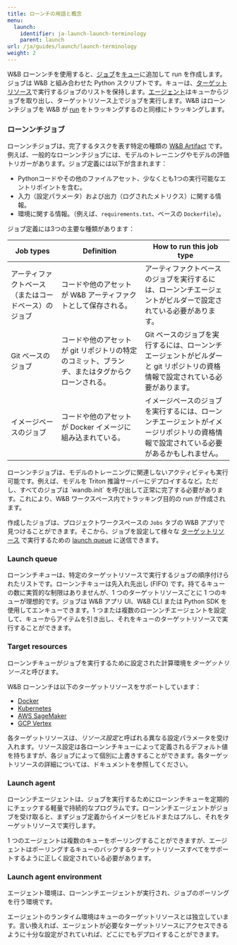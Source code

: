 ```yaml
---
title: ローンチの用語と概念
menu:
  launch:
    identifier: ja-launch-launch-terminology
    parent: launch
url: /ja/guides/launch/launch-terminology
weight: 2
---
```


W&B ローンンチを使用すると、[ジョブ](#launch-job)を[キュー](#launch-queue)に追加して run を作成します。ジョブは W&B と組み合わせた Python スクリプトです。キューは、[ターゲットリソース](#target-resources)で実行するジョブのリストを保持します。[エージェント](#launch-agent)はキューからジョブを取り出し、ターゲットリソース上でジョブを実行します。W&B はローンンチジョブを W&B が [run](/ja/guides/models/track/runs/) をトラッキングするのと同様にトラッキングします。

### ローンンチジョブ
ローンンチジョブは、完了するタスクを表す特定の種類の [W&B Artifact](/ja/guides/core/artifacts/) です。例えば、一般的なローンンチジョブには、モデルのトレーニングやモデルの評価トリガーがあります。ジョブ定義には以下が含まれます：

- Pythonコードやその他のファイルアセット、少なくとも1つの実行可能なエントリポイントを含む。
- 入力（設定パラメータ）および出力（ログされたメトリクス）に関する情報。
- 環境に関する情報。（例えば、`requirements.txt`、ベースの `Dockerfile`）。

ジョブ定義には3つの主要な種類があります：

| Job types | Definition | How to run this job type | 
| ---------- | --------- | -------------- |
|アーティファクトベース（またはコードベース）のジョブ| コードや他のアセットが W&B アーティファクトとして保存される。| アーティファクトベースのジョブを実行するには、ローンンチエージェントがビルダーで設定されている必要があります。 |
|Git ベースのジョブ| コードや他のアセットが git リポジトリの特定のコミット、ブランチ、またはタグからクローンされる。| Git ベースのジョブを実行するには、ローンンチエージェントがビルダーと git リポジトリの資格情報で設定されている必要があります。 |
|イメージベースのジョブ| コードや他のアセットが Docker イメージに組み込まれている。| イメージベースのジョブを実行するには、ローンンチエージェントがイメージリポジトリの資格情報で設定されている必要があるかもしれません。 | 

<Note>
ローンンチジョブは、モデルのトレーニングに関連しないアクティビティも実行可能です。例えば、モデルを Triton 推論サーバーにデプロイするなど。ただし、すべてのジョブは `wandb.init` を呼び出して正常に完了する必要があります。これにより、W&B ワークスペース内でトラッキング目的の run が作成されます。
</Note>

作成したジョブは、プロジェクトワークスペースの `Jobs` タブの W&B アプリで見つけることができます。そこから、ジョブを設定して様々な [ターゲットリソース](#launch-queue) で実行するための [launch queue](#target-resources) に送信できます。

### Launch queue
ローンンチ*キュー*は、特定のターゲットリソースで実行するジョブの順序付けられたリストです。ローンンチキューは先入れ先出し (FIFO) です。持てるキューの数に実質的な制限はありませんが、1 つのターゲットリソースごとに 1 つのキューが理想的です。ジョブは W&B アプリ UI、W&B CLI または Python SDK を使用してエンキューできます。1 つまたは複数のローンンチエージェントを設定して、キューからアイテムを引き出し、それをキューのターゲットリソースで実行することができます。

### Target resources
ローンンチキューがジョブを実行するために設定された計算環境を*ターゲットリソース*と呼びます。

W&B ローンンチは以下のターゲットリソースをサポートしています：

- [Docker](/ja/launch/set-up-launch/setup-launch-docker)
- [Kubernetes](/ja/launch/set-up-launch/setup-launch-kubernetes)
- [AWS SageMaker](/ja/launch/set-up-launch/setup-launch-sagemaker)
- [GCP Vertex](/ja/launch/set-up-launch/setup-vertex)

各ターゲットリソースは、*リソース設定*と呼ばれる異なる設定パラメータを受け入れます。リソース設定は各ローンンチキューによって定義されるデフォルト値を持ちますが、各ジョブによって個別に上書きすることができます。各ターゲットリソースの詳細については、ドキュメントを参照してください。

### Launch agent
ローンンチエージェントは、ジョブを実行するためにローンンチキューを定期的にチェックする軽量で持続的なプログラムです。ローンンチエージェントがジョブを受け取ると、まずジョブ定義からイメージをビルドまたはプルし、それをターゲットリソースで実行します。

1 つのエージェントは複数のキューをポーリングすることができますが、エージェントはポーリングするキューのバックするターゲットリソースすべてをサポートするように正しく設定されている必要があります。

### Launch agent environment
エージェント環境は、ローンンチエージェントが実行され、ジョブのポーリングを行う環境です。

<Note>
エージェントのランタイム環境はキューのターゲットリソースとは独立しています。言い換えれば、エージェントが必要なターゲットリソースにアクセスできるように十分な設定がされていれば、どこにでもデプロイすることができます。
</Note>